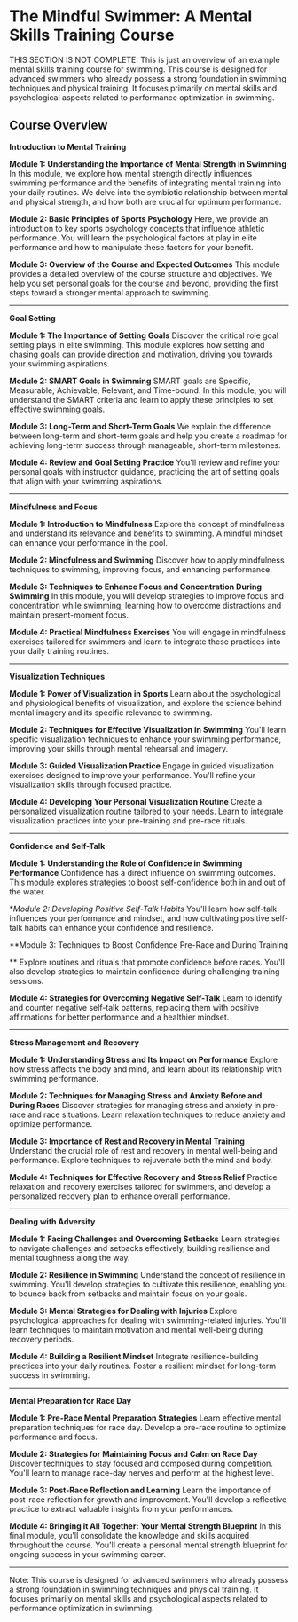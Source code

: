 
# The Mindful Swimmer: A Mental Skills Training Course

<Callout type="warning" emoji="⚠️">
THIS SECTION IS NOT COMPLETE: This is just an overview of an example mental skills training course for swimming. This course is designed for advanced swimmers who already possess a strong foundation in swimming techniques and physical training. It focuses primarily on mental skills and psychological aspects related to performance optimization in swimming.
</Callout>

## Course Overview

**Introduction to Mental Training**

**Module 1: Understanding the Importance of Mental Strength in Swimming**
In this module, we explore how mental strength directly influences swimming performance and the benefits of integrating mental training into your daily routines. We delve into the symbiotic relationship between mental and physical strength, and how both are crucial for optimum performance.

**Module 2: Basic Principles of Sports Psychology**
Here, we provide an introduction to key sports psychology concepts that influence athletic performance. You will learn the psychological factors at play in elite performance and how to manipulate these factors for your benefit.

**Module 3: Overview of the Course and Expected Outcomes**
This module provides a detailed overview of the course structure and objectives. We help you set personal goals for the course and beyond, providing the first steps toward a stronger mental approach to swimming.

---

**Goal Setting**

**Module 1: The Importance of Setting Goals**
Discover the critical role goal setting plays in elite swimming. This module explores how setting and chasing goals can provide direction and motivation, driving you towards your swimming aspirations.

**Module 2: SMART Goals in Swimming**
SMART goals are Specific, Measurable, Achievable, Relevant, and Time-bound. In this module, you will understand the SMART criteria and learn to apply these principles to set effective swimming goals.

**Module 3: Long-Term and Short-Term Goals**
We explain the difference between long-term and short-term goals and help you create a roadmap for achieving long-term success through manageable, short-term milestones.

**Module 4: Review and Goal Setting Practice**
You'll review and refine your personal goals with instructor guidance, practicing the art of setting goals that align with your swimming aspirations.

---

**Mindfulness and Focus**

**Module 1: Introduction to Mindfulness**
Explore the concept of mindfulness and understand its relevance and benefits to swimming. A mindful mindset can enhance your performance in the pool.

**Module 2: Mindfulness and Swimming**
Discover how to apply mindfulness techniques to swimming, improving focus, and enhancing performance. 

**Module 3: Techniques to Enhance Focus and Concentration During Swimming**
In this module, you will develop strategies to improve focus and concentration while swimming, learning how to overcome distractions and maintain present-moment focus.

**Module 4: Practical Mindfulness Exercises**
You will engage in mindfulness exercises tailored for swimmers and learn to integrate these practices into your daily training routines.

---

**Visualization Techniques**

**Module 1: Power of Visualization in Sports**
Learn about the psychological and physiological benefits of visualization, and explore the science behind mental imagery and its specific relevance to swimming.

**Module 2: Techniques for Effective Visualization in Swimming**
You'll learn specific visualization techniques to enhance your swimming performance, improving your skills through mental rehearsal and imagery.

**Module 3: Guided Visualization Practice**
Engage in guided visualization exercises designed to improve your performance. You'll refine your visualization skills through focused practice.

**Module 4: Developing Your Personal Visualization Routine**
Create a personalized visualization routine tailored to your needs. Learn to integrate visualization practices into your pre-training and pre-race rituals.

---

**Confidence and Self-Talk**

**Module 1: Understanding the Role of Confidence in Swimming Performance**
Confidence has a direct influence on swimming outcomes. This module explores strategies to boost self-confidence both in and out of the water.

**Module 2: Developing Positive Self-Talk Habits*
You'll learn how self-talk influences your performance and mindset, and how cultivating positive self-talk habits can enhance your confidence and resilience.

**Module 3: Techniques to Boost Confidence Pre-Race and During Training

**
Explore routines and rituals that promote confidence before races. You'll also develop strategies to maintain confidence during challenging training sessions.

**Module 4: Strategies for Overcoming Negative Self-Talk**
Learn to identify and counter negative self-talk patterns, replacing them with positive affirmations for better performance and a healthier mindset.

---

**Stress Management and Recovery**

**Module 1: Understanding Stress and Its Impact on Performance**
Explore how stress affects the body and mind, and learn about its relationship with swimming performance.

**Module 2: Techniques for Managing Stress and Anxiety Before and During Races**
Discover strategies for managing stress and anxiety in pre-race and race situations. Learn relaxation techniques to reduce anxiety and optimize performance.

**Module 3: Importance of Rest and Recovery in Mental Training**
Understand the crucial role of rest and recovery in mental well-being and performance. Explore techniques to rejuvenate both the mind and body.

**Module 4: Techniques for Effective Recovery and Stress Relief**
Practice relaxation and recovery exercises tailored for swimmers, and develop a personalized recovery plan to enhance overall performance.

---

**Dealing with Adversity**

**Module 1: Facing Challenges and Overcoming Setbacks**
Learn strategies to navigate challenges and setbacks effectively, building resilience and mental toughness along the way.

**Module 2: Resilience in Swimming**
Understand the concept of resilience in swimming. You'll develop strategies to cultivate this resilience, enabling you to bounce back from setbacks and maintain focus on your goals.

**Module 3: Mental Strategies for Dealing with Injuries**
Explore psychological approaches for dealing with swimming-related injuries. You'll learn techniques to maintain motivation and mental well-being during recovery periods.

**Module 4: Building a Resilient Mindset**
Integrate resilience-building practices into your daily routines. Foster a resilient mindset for long-term success in swimming.

---

**Mental Preparation for Race Day**

**Module 1: Pre-Race Mental Preparation Strategies**
Learn effective mental preparation techniques for race day. Develop a pre-race routine to optimize performance and focus.

**Module 2: Strategies for Maintaining Focus and Calm on Race Day**
Discover techniques to stay focused and composed during competition. You'll learn to manage race-day nerves and perform at the highest level.

**Module 3: Post-Race Reflection and Learning**
Learn the importance of post-race reflection for growth and improvement. You'll develop a reflective practice to extract valuable insights from your performances.

**Module 4: Bringing it All Together: Your Mental Strength Blueprint**
In this final module, you'll consolidate the knowledge and skills acquired throughout the course. You'll create a personal mental strength blueprint for ongoing success in your swimming career.

---

Note: This course is designed for advanced swimmers who already possess a strong foundation in swimming techniques and physical training. It focuses primarily on mental skills and psychological aspects related to performance optimization in swimming.